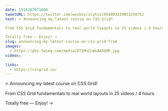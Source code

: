 ```yaml
---
date: 1516287071000
tweetURL: https://twitter.com/wesbos/status/954003239053258752
text: 🔥 Announcing my latest course on CSS Grid!

From CSS Grid fundamentals to real world layouts in 25 videos / 4 hours.  

Totally free — Enjoy! →  
slug: announcing-my-latest-course-on-css-grid-from
images:
  - https://pbs.twimg.com/media/DT1MnCLWsAA5GMP.jpg
videos:
  
links:
  - https://cssgrid.io/
---
```

🔥 Announcing my latest course on CSS Grid!

From CSS Grid fundamentals to real world layouts in 25 videos / 4 hours.  

Totally free — Enjoy! →
